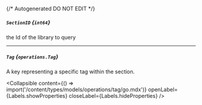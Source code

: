 {/* Autogenerated DO NOT EDIT  */}

##### `SectionID` *{`int64`}*
the Id of the library to query

---
##### `Tag` *{`operations.Tag`}*
A key representing a specific tag within the section.

<Collapsible content={() => import('/content/types/models/operations/tag/go.mdx')} openLabel={Labels.showProperties} closeLabel={Labels.hideProperties} />



